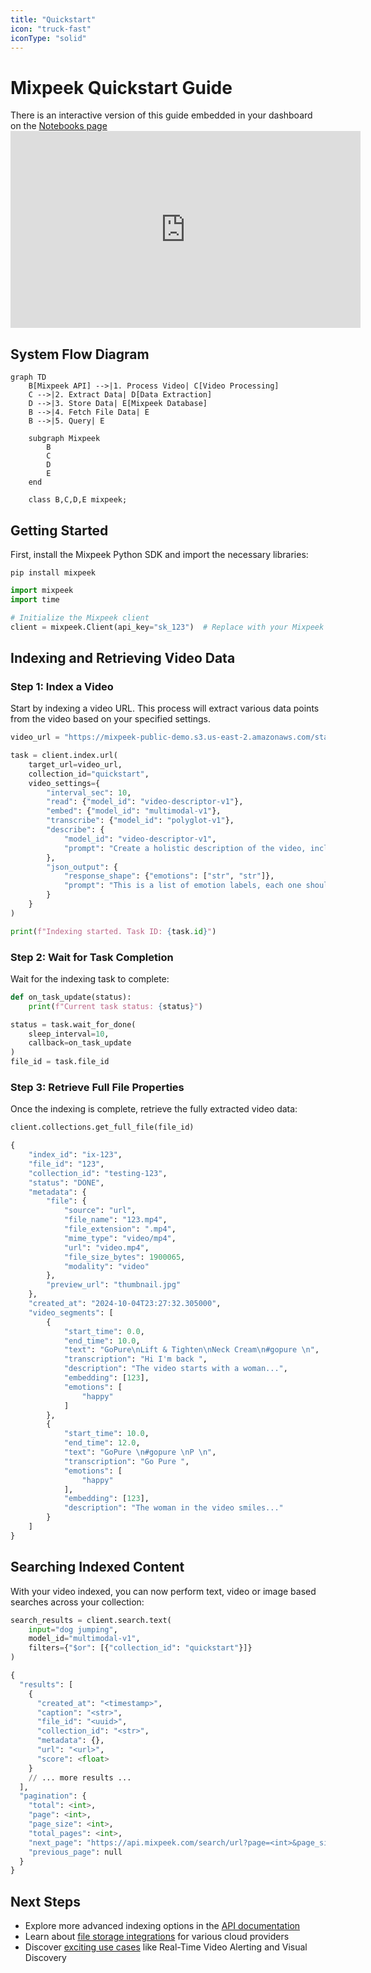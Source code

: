 ```yaml
---
title: "Quickstart"
icon: "truck-fast"
iconType: "solid"
---
```


# Mixpeek Quickstart Guide

<Note>
  There is an interactive version of this guide embedded in your dashboard on
  the <a href="https://dash.mixpeek.com/notebooks">Notebooks page</a>
</Note>

<iframe
  width="560"
  height="315"
  src="https://www.youtube.com/embed/jkIXzfKBvM0"
  title="YouTube video player"
  frameborder="0"
  allow="accelerometer; autoplay; clipboard-write; encrypted-media; gyroscope; picture-in-picture"
  allowfullscreen
></iframe>

## System Flow Diagram

```mermaid
graph TD
    B[Mixpeek API] -->|1. Process Video| C[Video Processing]
    C -->|2. Extract Data| D[Data Extraction]
    D -->|3. Store Data| E[Mixpeek Database]
    B -->|4. Fetch File Data| E
    B -->|5. Query| E

    subgraph Mixpeek
        B
        C
        D
        E
    end

    class B,C,D,E mixpeek;
```

## Getting Started

First, install the Mixpeek Python SDK and import the necessary libraries:

`pip install mixpeek`

```python
import mixpeek
import time

# Initialize the Mixpeek client
client = mixpeek.Client(api_key="sk_123")  # Replace with your Mixpeek API key
```

## Indexing and Retrieving Video Data

### Step 1: Index a Video

Start by indexing a video URL. This process will extract various data points from the video based on your specified settings.

```python
video_url = "https://mixpeek-public-demo.s3.us-east-2.amazonaws.com/starter/aussie_agility.mp4"

task = client.index.url(
    target_url=video_url,
    collection_id="quickstart",
    video_settings={
        "interval_sec": 10,
        "read": {"model_id": "video-descriptor-v1"},
        "embed": {"model_id": "multimodal-v1"},
        "transcribe": {"model_id": "polyglot-v1"},
        "describe": {
            "model_id": "video-descriptor-v1",
            "prompt": "Create a holistic description of the video, include sounds and screenplay"
        },
        "json_output": {
            "response_shape": {"emotions": ["str", "str"]},
            "prompt": "This is a list of emotion labels, each one should be a string representing the scene."
        }
    }
)

print(f"Indexing started. Task ID: {task.id}")
```

### Step 2: Wait for Task Completion

Wait for the indexing task to complete:

```python
def on_task_update(status):
    print(f"Current task status: {status}")

status = task.wait_for_done(
    sleep_interval=10,
    callback=on_task_update
)
file_id = task.file_id
```

### Step 3: Retrieve Full File Properties

Once the indexing is complete, retrieve the fully extracted video data:

```python
client.collections.get_full_file(file_id)

{
    "index_id": "ix-123",
    "file_id": "123",
    "collection_id": "testing-123",
    "status": "DONE",
    "metadata": {
        "file": {
            "source": "url",
            "file_name": "123.mp4",
            "file_extension": ".mp4",
            "mime_type": "video/mp4",
            "url": "video.mp4",
            "file_size_bytes": 1900065,
            "modality": "video"
        },
        "preview_url": "thumbnail.jpg"
    },
    "created_at": "2024-10-04T23:27:32.305000",
    "video_segments": [
        {
            "start_time": 0.0,
            "end_time": 10.0,
            "text": "GoPure\nLift & Tighten\nNeck Cream\n#gopure \n",
            "transcription": "Hi I'm back ",
            "description": "The video starts with a woman...",
            "embedding": [123],
            "emotions": [
                "happy"
            ]
        },
        {
            "start_time": 10.0,
            "end_time": 12.0,
            "text": "GoPure \n#gopure \nP \n",
            "transcription": "Go Pure ",
            "emotions": [
                "happy"
            ],
            "embedding": [123],
            "description": "The woman in the video smiles..."
        }
    ]
}

```

## Searching Indexed Content

With your video indexed, you can now perform text, video or image based searches across your collection:

```python
search_results = client.search.text(
    input="dog jumping",
    model_id="multimodal-v1",
    filters={"$or": [{"collection_id": "quickstart"}]}
)

{
  "results": [
    {
      "created_at": "<timestamp>",
      "caption": "<str>",
      "file_id": "<uuid>",
      "collection_id": "<str>",
      "metadata": {},
      "url": "<url>",
      "score": <float>
    }
    // ... more results ...
  ],
  "pagination": {
    "total": <int>,
    "page": <int>,
    "page_size": <int>,
    "total_pages": <int>,
    "next_page": "https://api.mixpeek.com/search/url?page=<int>&page_size=<int>",
    "previous_page": null
  }
}

```

## Next Steps

- Explore more advanced indexing options in the [API documentation](/api-documentation)
- Learn about [file storage integrations](/integrations) for various cloud providers
- Discover [exciting use cases](/use-cases) like Real-Time Video Alerting and Visual Discovery
